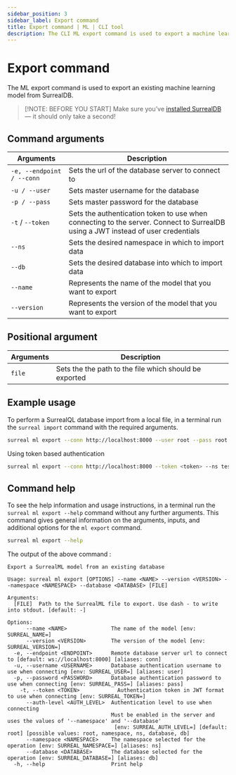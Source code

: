 ```yaml
---
sidebar_position: 3
sidebar_label: Export command
title: Export command | ML | CLI tool
description: The CLI ML export command is used to export a machine learning model from SurrealDB.
---
```



# Export command

The ML export command is used to export an existing machine learning model from SurrealDB.

> [!NOTE: BEFORE YOU START]
> Make sure you’ve [installed SurrealDB](/docs/surrealdb/installation) — it should only take a second!

## Command arguments

<table>
    <thead>
        <tr>
            <th colspan="2">Arguments</th>
            <th>Description</th>
        </tr>
    </thead>  
    <tbody>
        <tr>
            <td colspan="2">
                <code>-e, --endpoint / --conn</code>
               <Label label="optional" />
            </td>
            <td>
            Sets the url of the database server to connect to
            </td>
        </tr>
        <tr>
            <td colspan="2">
                <code>-u / --user</code>
                <Label label="required" />
            </td>
            <td>
                Sets master username for the database
            </td>
        </tr>
        <tr>
            <td colspan="2">
                <code>-p / --pass</code>
                <Label label="required" />
            </td>
            <td>
                Sets master password for the database
            </td>
        </tr>
        <tr>
            <td colspan="2">
                <code>-t</code> / <code>--token</code>
               <Label label="optional" />
            </td>
            <td>
                Sets the authentication token to use when connecting to the server. Connect to SurrealDB using a JWT instead of user credentials
            </td>
        </tr>
        <tr>
            <td colspan="2">
                <code>--ns</code>
                <Label label="required" />
            </td>
            <td>
                Sets the desired namespace in which to import data
            </td>
        </tr>
        <tr>
            <td colspan="2">
                <code>--db</code>
                <Label label="required" />
            </td>
            <td>
                Sets the desired database into which to import data
            </td>
        </tr>
        <tr>
            <td colspan="2">
                <code>--name</code>
                <Label label="required" />
            </td>
            <td>
                Represents the name of the model that you want to export
            </td>
        </tr>
        <tr>
            <td colspan="2">
                <code>--version</code>
                <Label label="required" />
            </td>
            <td>
                Represents the version of the model that you want to export
            </td>
        </tr>
    </tbody>
</table>

## Positional argument

<table>
    <thead>
        <tr>
            <th colspan="2">Arguments</th>
            <th>Description</th>
        </tr>
    </thead>  
    <tbody>
        <tr>
            <td colspan="2">
                <code>file</code>
                <Label label="required" />
            </td>
            <td>
            Sets the the path to the file which should be exported
            </td>
        </tr>
    </tbody>
</table>

## Example usage
To perform a SurrealQL database import from a local file, in a terminal run the `surreal import` command with the required arguments.

```bash
surreal ml export --conn http://localhost:8000 --user root --pass root --ns test --db test --name my-surrealml-model --version 1.0.0 my-surrealml-model.surml
```

Using token based authentication

```bash
surreal ml export --conn http://localhost:8000 --token <token> --ns test --db test --name my-surrealml-model --version 1.0.0 my-surrealml-model.surml
```

## Command help
To see the help information and usage instructions, in a terminal run the `surreal ml export --help` command without any further arguments. This command gives general information on the arguments, inputs, and additional options for the `ml export` command.

```bash
surreal ml export --help
```

The output of the above command :


```
Export a SurrealML model from an existing database

Usage: surreal ml export [OPTIONS] --name <NAME> --version <VERSION> --namespace <NAMESPACE> --database <DATABASE> [FILE]

Arguments:
  [FILE]  Path to the SurrealML file to export. Use dash - to write into stdout. [default: -]

Options:
      --name <NAME>              The name of the model [env: SURREAL_NAME=]
      --version <VERSION>        The version of the model [env: SURREAL_VERSION=]
  -e, --endpoint <ENDPOINT>      Remote database server url to connect to [default: ws://localhost:8000] [aliases: conn]
  -u, --username <USERNAME>      Database authentication username to use when connecting [env: SURREAL_USER=] [aliases: user]
  -p, --password <PASSWORD>      Database authentication password to use when connecting [env: SURREAL_PASS=] [aliases: pass]
    -t, --token <TOKEN>            Authentication token in JWT format to use when connecting [env: SURREAL_TOKEN=]
      --auth-level <AUTH_LEVEL>  Authentication level to use when connecting
                                 Must be enabled in the server and uses the values of '--namespace' and '--database'
                                  [env: SURREAL_AUTH_LEVEL=] [default: root] [possible values: root, namespace, ns, database, db]
      --namespace <NAMESPACE>    The namespace selected for the operation [env: SURREAL_NAMESPACE=] [aliases: ns]
      --database <DATABASE>      The database selected for the operation [env: SURREAL_DATABASE=] [aliases: db]
  -h, --help                     Print help
```

<br />